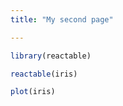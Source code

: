 ```yaml
---
title: "My second page"

---
```


```r
library(reactable)
```

```r
reactable(iris)
```



```r

plot(iris)
```

